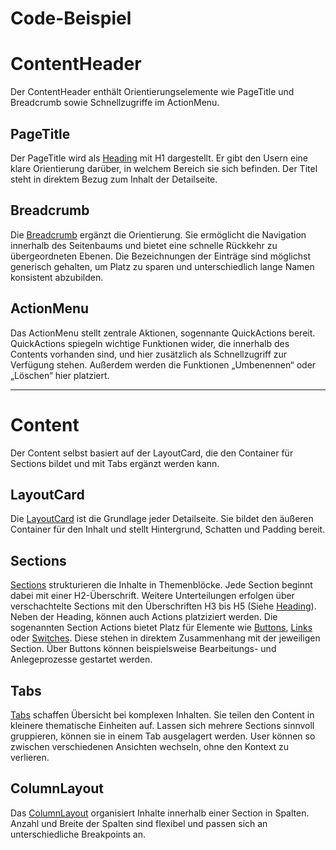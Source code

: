 # Code-Beispiel

<LiveCodeEditor example="detail-page" editorCollapsed bgColor="dark" />

# ContentHeader

Der ContentHeader enthält Orientierungselemente wie PageTitle und Breadcrumb sowie Schnellzugriffe im ActionMenu.


## PageTitle

Der PageTitle wird als [Heading](/03-components/content/heading) mit H1 dargestellt. Er gibt den Usern eine klare Orientierung darüber, in welchem Bereich sie sich befinden. Der Titel steht in direktem Bezug zum Inhalt der Detailseite.

## Breadcrumb

Die [Breadcrumb](/03-components/navigation/breadcrumb) ergänzt die Orientierung. Sie ermöglicht die Navigation innerhalb des Seitenbaums und bietet eine schnelle Rückkehr zu übergeordneten Ebenen. Die Bezeichnungen der Einträge sind möglichst generisch gehalten, um Platz zu sparen und unterschiedlich lange Namen konsistent abzubilden.

## ActionMenu

Das ActionMenu stellt zentrale Aktionen, sogennante QuickActions bereit. QuickActions spiegeln wichtige Funktionen wider, die innerhalb des Contents vorhanden sind, und hier zusätzlich als Schnellzugriff zur Verfügung stehen. Außerdem werden die Funktionen „Umbenennen“ oder „Löschen“ hier platziert.

---

# Content

Der Content selbst basiert auf der LayoutCard, die den Container für Sections bildet und mit Tabs ergänzt werden kann.

## LayoutCard

Die [LayoutCard](/03-components/structure/layout-card) ist die Grundlage jeder Detailseite. Sie bildet den äußeren Container für den Inhalt und stellt Hintergrund, Schatten und Padding bereit. 

## Sections

[Sections](/03-components/structure/section) strukturieren die Inhalte in Themenblöcke. Jede Section beginnt dabei mit einer H2-Überschrift. Weitere Unterteilungen erfolgen über verschachtelte Sections mit den Überschriften H3 bis H5 (Siehe [Heading](/03-components/content/heading)).
Neben der Heading, können auch Actions platziziert werden. Die sogenannten Section Actions bietet Platz für Elemente wie [Buttons](/03-components/actions/button), [Links](/03-components/navigation/link) oder [Switches](/03-components/form-controls/switch). Diese stehen in direktem Zusammenhang mit der jeweiligen Section. Über Buttons können beispielsweise Bearbeitungs- und Anlegeprozesse gestartet werden. 

## Tabs

[Tabs](/03-components/navigation/tabs) schaffen Übersicht bei komplexen Inhalten. Sie teilen den Content in kleinere thematische Einheiten auf. Lassen sich mehrere Sections sinnvoll gruppieren, können sie in einem Tab ausgelagert werden. User können so zwischen verschiedenen Ansichten wechseln, ohne den Kontext zu verlieren.

## ColumnLayout

Das [ColumnLayout](/03-components/structure/column-layout) organisiert Inhalte innerhalb einer Section in Spalten. Anzahl und Breite der Spalten sind flexibel und passen sich an unterschiedliche Breakpoints an.